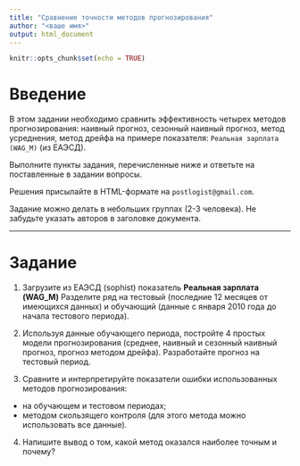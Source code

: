 ```yaml
---
title: "Сравнение точности методов прогнозирования"
author: "<ваше имя>"
output: html_document
---
```


```r
knitr::opts_chunk$set(echo = TRUE)
```

# Введение

В этом задании необходимо сравнить эффективность четырех методов прогнозирования: наивный прогноз, сезонный наивный прогноз, метод усреднения, метод дрейфа на примере показателя: `Реальная зарплата (WAG_M)` (из ЕАЭСД).

Выполните пункты задания, перечисленные ниже и ответьте на поставленные в задании вопросы.

Решения присылайте в HTML-формате на `postlogist@gmail.com`.

Задание можно делать в небольших группах (2-3 человека). Не забудьте указать авторов в заголовке документа.

------


# Задание

1. Загрузите из ЕАЭСД (sophist) показатель **Реальная зарплата (WAG_M)**
Разделите ряд на тестовый (последние 12 месяцев от имеющихся данных) и обучающий (данные с января 2010 года до начала тестового периода). 

2. Используя данные обучающего периода, постройте 4 простых модели прогнозирования (среднее, наивный и сезонный наивный прогноз, прогноз методом дрейфа). Разработайте прогноз на тестовый период.

3. Сравните и интерпретируйте показатели ошибки использованных методов прогнозирования:

 - на обучающем и тестовом периодах;
 - методом скользящего контроля (для этого метода можно использовать все данные).
 
4. Напишите вывод о том, какой метод оказался наиболее точным и почему?
